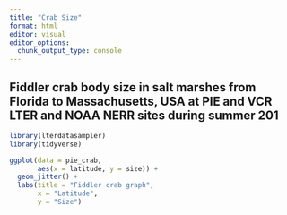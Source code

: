 ```yaml
---
title: "Crab Size"
format: html
editor: visual
editor_options: 
  chunk_output_type: console
---
```


## Fiddler crab body size in salt marshes from Florida to Massachusetts, USA at PIE and VCR LTER and NOAA NERR sites during summer 201

```r
library(lterdatasampler)
library(tidyverse)
```

```r

ggplot(data = pie_crab,
       aes(x = latitude, y = size)) +
  geom_jitter() +
  labs(title = "Fiddler crab graph",
       x = "Latitude",
       y = "Size")

```

```r

```
